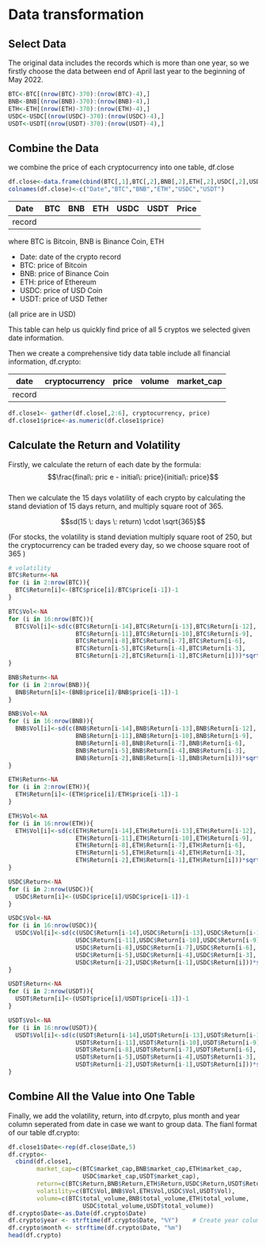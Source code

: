 # Data transformation

## Select Data

The original data includes the records which is more than one year, so we firstly choose the data between end of April last year to the beginning of May 2022.

```r
BTC<-BTC[(nrow(BTC)-370):(nrow(BTC)-4),]
BNB<-BNB[(nrow(BNB)-370):(nrow(BNB)-4),]
ETH<-ETH[(nrow(ETH)-370):(nrow(ETH)-4),]
USDC<-USDC[(nrow(USDC)-370):(nrow(USDC)-4),]
USDT<-USDT[(nrow(USDT)-370):(nrow(USDT)-4),]
```

## Combine the Data

we combine the price of each cryptocurrency into one table, df.close

```r
df.close<-data.frame(cbind(BTC[,1],BTC[,2],BNB[,2],ETH[,2],USDC[,2],USDT[,2]))
colnames(df.close)<-c("Date","BTC","BNB","ETH","USDC","USDT")
```


| Date | BTC | BNB | ETH | USDC | USDT | Price |
| :----: | :----: | :----: | :----: | :----: | :----: | :----: |
| record |

where BTC is Bitcoin, BNB is Binance Coin, ETH

* Date: date of the crypto record
* BTC: price of Bitcoin
* BNB: price of Binance Coin
* ETH: price of Ethereum
* USDC: price of USD Coin
* USDT: price of USD Tether

(all price are in USD)

This table can help us quickly find price of all 5 cryptos we selected given date information.

Then we create a comprehensive tidy data table include all financial information, df.crypto:

| date | cryptocurrency | price | volume | market_cap |
| :----: | :----: | :----: | :----: | :----: |
| record |


```r
df.close1<- gather(df.close[,2:6], cryptocurrency, price)
df.close1$price<-as.numeric(df.close1$price)
```

## Calculate the Return and Volatility

Firstly, we calculate the return of each date by the formula: 
$$\frac{final\: pric e - initial\: price}{initial\: price}$$  
Then we calculate the 15 days volatility of each crypto by calculating the stand deviation of 15 days return, and multiply square root of 365.

$$sd(15 \: days \: return) \cdot \sqrt{365}$$

(For stocks, the volatility is stand deviation multiply square root of 250, but the cryptocurrency can be traded every day, so we choose square root of 365 )

```r
# volatility
BTC$Return<-NA
for (i in 2:nrow(BTC)){
  BTC$Return[i]<-(BTC$price[i]/BTC$price[i-1])-1
}

BTC$Vol<-NA
for (i in 16:nrow(BTC)){
  BTC$Vol[i]<-sd(c(BTC$Return[i-14],BTC$Return[i-13],BTC$Return[i-12],
                   BTC$Return[i-11],BTC$Return[i-10],BTC$Return[i-9],
                   BTC$Return[i-8],BTC$Return[i-7],BTC$Return[i-6],
                   BTC$Return[i-5],BTC$Return[i-4],BTC$Return[i-3],
                   BTC$Return[i-2],BTC$Return[i-1],BTC$Return[i]))*sqrt(365)
}

```
```r
BNB$Return<-NA
for (i in 2:nrow(BNB)){
  BNB$Return[i]<-(BNB$price[i]/BNB$price[i-1])-1
}

BNB$Vol<-NA
for (i in 16:nrow(BNB)){
  BNB$Vol[i]<-sd(c(BNB$Return[i-14],BNB$Return[i-13],BNB$Return[i-12],
                   BNB$Return[i-11],BNB$Return[i-10],BNB$Return[i-9],
                   BNB$Return[i-8],BNB$Return[i-7],BNB$Return[i-6],
                   BNB$Return[i-5],BNB$Return[i-4],BNB$Return[i-3],
                   BNB$Return[i-2],BNB$Return[i-1],BNB$Return[i]))*sqrt(365)
}
```
```r
ETH$Return<-NA
for (i in 2:nrow(ETH)){
  ETH$Return[i]<-(ETH$price[i]/ETH$price[i-1])-1
}

ETH$Vol<-NA
for (i in 16:nrow(ETH)){
  ETH$Vol[i]<-sd(c(ETH$Return[i-14],ETH$Return[i-13],ETH$Return[i-12],
                   ETH$Return[i-11],ETH$Return[i-10],ETH$Return[i-9],
                   ETH$Return[i-8],ETH$Return[i-7],ETH$Return[i-6],
                   ETH$Return[i-5],ETH$Return[i-4],ETH$Return[i-3],
                   ETH$Return[i-2],ETH$Return[i-1],ETH$Return[i]))*sqrt(365)
}
```
```r
USDC$Return<-NA
for (i in 2:nrow(USDC)){
  USDC$Return[i]<-(USDC$price[i]/USDC$price[i-1])-1
}

USDC$Vol<-NA
for (i in 16:nrow(USDC)){
  USDC$Vol[i]<-sd(c(USDC$Return[i-14],USDC$Return[i-13],USDC$Return[i-12],
                   USDC$Return[i-11],USDC$Return[i-10],USDC$Return[i-9],
                   USDC$Return[i-8],USDC$Return[i-7],USDC$Return[i-6],
                   USDC$Return[i-5],USDC$Return[i-4],USDC$Return[i-3],
                   USDC$Return[i-2],USDC$Return[i-1],USDC$Return[i]))*sqrt(365)
}
```
```r
USDT$Return<-NA
for (i in 2:nrow(USDT)){
  USDT$Return[i]<-(USDT$price[i]/USDT$price[i-1])-1
}

USDT$Vol<-NA
for (i in 16:nrow(USDT)){
  USDT$Vol[i]<-sd(c(USDT$Return[i-14],USDT$Return[i-13],USDT$Return[i-12],
                   USDT$Return[i-11],USDT$Return[i-10],USDT$Return[i-9],
                   USDT$Return[i-8],USDT$Return[i-7],USDT$Return[i-6],
                   USDT$Return[i-5],USDT$Return[i-4],USDT$Return[i-3],
                   USDT$Return[i-2],USDT$Return[i-1],USDT$Return[i]))*sqrt(365)
}
```

## Combine All the Value into One Table

Finally, we add the volatility, return, into df.crpyto, plus month and year column seperated from date in case we want to group data. The fianl format of our table df.crypto:

```r
df.close1$Date<-rep(df.close$Date,5)
df.crypto<-
  cbind(df.close1,
        market_cap=c(BTC$market_cap,BNB$market_cap,ETH$market_cap,
                     USDC$market_cap,USDT$market_cap),
        return=c(BTC$Return,BNB$Return,ETH$Return,USDC$Return,USDT$Return),
        volatility=c(BTC$Vol,BNB$Vol,ETH$Vol,USDC$Vol,USDT$Vol),
        volume=c(BTC$total_volume,BNB$total_volume,ETH$total_volume,
                     USDC$total_volume,USDT$total_volume))
df.crypto$Date<-as.Date(df.crypto$Date)
df.crypto$year <- strftime(df.crypto$Date, "%Y")    # Create year column
df.crypto$month <- strftime(df.crypto$Date, "%m")
head(df.crypto)
```
